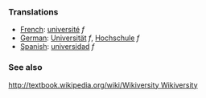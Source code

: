 ===Translations===
*[[French]]: [[université]] ''f''
*[[German]]: [[Universität]] ''f'', [[Hochschule]] ''f''
*[[Spanish]]: [[universidad]] ''f''

===See also===

[[http://textbook.wikipedia.org/wiki/Wikiversity Wikiversity]]